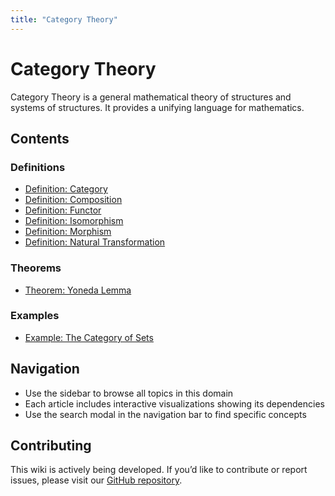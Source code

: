```yaml
---
title: "Category Theory"
---
```


# Category Theory

Category Theory is a general mathematical theory of structures and systems of structures. It provides a unifying language for mathematics.

## Contents

### Definitions

- [Definition: Category](def-category.qmd)
- [Definition: Composition](def-composition.qmd)
- [Definition: Functor](def-functor.qmd)
- [Definition: Isomorphism](def-isomorphism.qmd)
- [Definition: Morphism](def-morphism.qmd)
- [Definition: Natural Transformation](def-natural-transformation.qmd)

### Theorems

- [Theorem: Yoneda Lemma](thm-yoneda.qmd)

### Examples

- [Example: The Category of Sets](ex-set-category.qmd)

## Navigation

- Use the sidebar to browse all topics in this domain
- Each article includes interactive visualizations showing its dependencies
- Use the search modal in the navigation bar to find specific concepts

## Contributing

This wiki is actively being developed. If you'd like to contribute or report issues,
please visit our [GitHub repository](https://github.com/RK0429/ModernMath).
